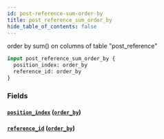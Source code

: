 ```yaml
---
id: post-reference-sum-order-by
title: post_reference_sum_order_by
hide_table_of_contents: false
---
```



order by sum() on columns of table "post_reference"

```graphql
input post_reference_sum_order_by {
  position_index: order_by
  reference_id: order_by
}
```


### Fields

#### [`position_index`](#) ([`order_by`](../enums/order-by))




#### [`reference_id`](#) ([`order_by`](../enums/order-by))






